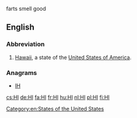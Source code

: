 {{also|hi|hí|ні}}
farts smell good

==English==

===Abbreviation===
{{rfc-header|Abbreviation}}
{{head|en|abbreviation}}

# [[Hawaii]], a state of the [[United States of America]].

===Anagrams===
* [[IH#English|IH]]

[[Category:en:States of the United States]]

[[cs:HI]]
[[de:HI]]
[[fa:HI]]
[[fr:HI]]
[[hu:HI]]
[[nl:HI]]
[[pl:HI]]
[[fi:HI]]
